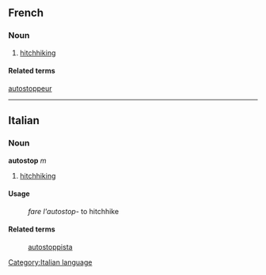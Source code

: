 ==French==
===Noun===
# [[hitchhiking]]

====Related terms====
[[autostoppeur]]
----
==Italian==
===Noun===
'''autostop''' ''m''
# [[hitchhiking]]

====Usage====
:''fare l'autostop''- to hitchhike
====Related terms====
:[[autostoppista]]
[[Category:Italian language]]